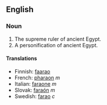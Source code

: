 ==English==
===Noun===
# The supreme ruler of ancient Egypt.
# A personification of ancient Egypt.

====Translations====
*Finnish: [[faarao]]
*French: [[pharaon]] ''m''
*Italian: [[faraone]] ''m''
*Slovak: [[faraón]] ''m''
*Swedish: [[farao]] ''c''